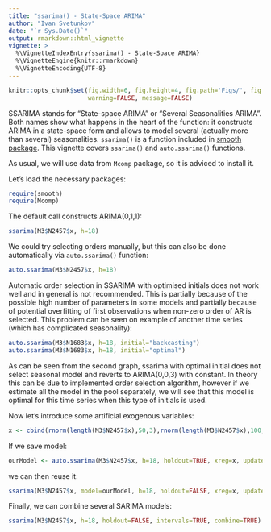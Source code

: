 ```yaml
---
title: "ssarima() - State-Space ARIMA"
author: "Ivan Svetunkov"
date: "`r Sys.Date()`"
output: rmarkdown::html_vignette
vignette: >
  %\VignetteIndexEntry{ssarima() - State-Space ARIMA}
  %\VignetteEngine{knitr::rmarkdown}
  %\VignetteEncoding{UTF-8}
---
```


```r
knitr::opts_chunk$set(fig.width=6, fig.height=4, fig.path='Figs/', fig.show='hold',
                      warning=FALSE, message=FALSE)
```

SSARIMA stands for "State-space ARIMA" or "Several Seasonalities ARIMA". Both names show what happens in the heart of the function: it constructs ARIMA in a state-space form and allows to model several (actually more than several) seasonalities. `ssarima()` is a function included in [smooth package](smooth.html). This vignette covers `ssarima()` and `auto.ssarima()` functions. 

As usual, we will use data from `Mcomp` package, so it is adviced to install it.

Let's load the necessary packages:

```r
require(smooth)
require(Mcomp)
```

The default call constructs ARIMA(0,1,1):

```r
ssarima(M3$N2457$x, h=18)
```

We could try selecting orders manually, but this can also be done automatically via `auto.ssarima()` function:
```r
auto.ssarima(M3$N2457$x, h=18)
```

Automatic order selection in SSARIMA with optimised initials does not work well and in general is not recommended. This is partially because of the possible high number of parameters in some models and partially because of potential overfitting of first observations when non-zero order of AR is selected. This problem can be seen on example of another time series (which has complicated seasonality):
```r
auto.ssarima(M3$N1683$x, h=18, initial="backcasting")
auto.ssarima(M3$N1683$x, h=18, initial="optimal")
```

As can be seen from the second graph, ssarima with optimal initial does not select seasonal model and reverts to ARIMA(0,0,3) with constant. In theory this can be due to implemented order selection algorithm, however if we estimate all the model in the pool separately, we will see that this model is optimal for this time series when this type of initials is used.

Now let's introduce some artificial exogenous variables:
```r
x <- cbind(rnorm(length(M3$N2457$x),50,3),rnorm(length(M3$N2457$x),100,7))
```

If we save model:
```r
ourModel <- auto.ssarima(M3$N2457$x, h=18, holdout=TRUE, xreg=x, updateX=TRUE)
```

we can then reuse it:
```r
ssarima(M3$N2457$x, model=ourModel, h=18, holdout=FALSE, xreg=x, updateX=TRUE, intervals=TRUE)
```

Finally, we can combine several SARIMA models:
```r
ssarima(M3$N2457$x, h=18, holdout=FALSE, intervals=TRUE, combine=TRUE)
```
